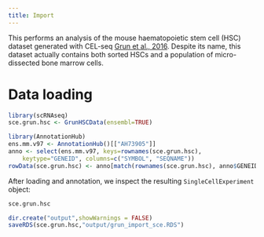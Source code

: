 ```yaml
---
title: Import
---
```


This performs an analysis of the mouse haematopoietic stem cell (HSC) dataset generated with CEL-seq [Grun et al., 2016](https://doi.org/10.1016/j.stem.2016.05.010).
Despite its name, this dataset actually contains both sorted HSCs and a population of micro-dissected bone marrow cells.

# Data loading

```r
library(scRNAseq)
sce.grun.hsc <- GrunHSCData(ensembl=TRUE)
```

```r
library(AnnotationHub)
ens.mm.v97 <- AnnotationHub()[["AH73905"]]
anno <- select(ens.mm.v97, keys=rownames(sce.grun.hsc), 
    keytype="GENEID", columns=c("SYMBOL", "SEQNAME"))
rowData(sce.grun.hsc) <- anno[match(rownames(sce.grun.hsc), anno$GENEID),]
```

After loading and annotation, we inspect the resulting `SingleCellExperiment` object:

```r
sce.grun.hsc
```

```r
dir.create("output",showWarnings = FALSE)
saveRDS(sce.grun.hsc,"output/grun_import_sce.RDS")
```

